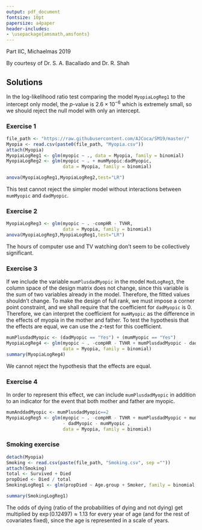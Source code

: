 ```yaml
---
output: pdf_document
fontsize: 10pt
papersize: a4paper
header-includes:
- \usepackage{amsmath,amsfonts}
---
```


\textbf{STATISTICAL MODELLING} \hfill Part IIC, Michaelmas 2019

\vspace{-0.2cm}
\textbf{Practical 6: Binomial regression} \hfill By courtesy of Dr. S. A. Bacallado and Dr. R. Shah

## Solutions 

In the log-likelihood ratio test comparing the model `MyopiaLogReg1` to the intercept only model, the $p$-value is $2.6\times 10^{-6}$ which is extremely small, so we should reject the null model with only an intercept. 

### Exercise 1

```r
file_path <- "https://raw.githubusercontent.com/AJCoca/SM19/master/"
Myopia <- read.csv(paste0(file_path, "Myopia.csv"))
attach(Myopia)
MyopiaLogReg1 <- glm(myopic ~ ., data = Myopia, family = binomial)
MyopiaLogReg2 <- glm(myopic ~ . + mumMyopic:dadMyopic, 
                     data = Myopia, family = binomial)
```

```r
anova(MyopiaLogReg1,MyopiaLogReg2,test="LR")
```

This test cannot reject the simpler model without interactions between `mumMyopic` and `dadMyopic`.

### Exercise 2

```r
MyopiaLogReg3 <- glm(myopic ~ . -compHR - TVHR, 
                     data = Myopia, family = binomial)
anova(MyopiaLogReg3,MyopiaLogReg1,test="LR")
```

The hours of computer use and TV watching don't seem to be collectively significant.

### Exercise 3

If we include the variable `mumPlusdadMyopic` in the model `ModLogReg3`, the column space of the design matrix does not change, since this variable is the sum of two variables already in the model. Therefore, the fitted values shouldn't change. To make the design of full rank, we must impose a corner point constraint, and we shall require that the coefficient for `dadMyopic` is 0. Therefore, we can interpret the coefficient for `mumMyopic` as the difference in the effects of myopia in the mother and father. To test the hypothesis that the effects are equal, we can use the $z$-test for this coefficient.

```r
mumPlusdadMyopic <- (dadMyopic == "Yes") + (mumMyopic == "Yes")
MyopiaLogReg4 <- glm(myopic ~ . -compHR - TVHR + mumPlusdadMyopic - dadMyopic, 
                     data = Myopia, family = binomial)
summary(MyopiaLogReg4)
```

We cannot reject the hypothesis that the effects are equal.

### Exercise 4

In order to represent this effect, we can include `mumPlusdadMyopic` in addition to an indicator for the event that both mother and father are myopic.

```r
mumAnddadMyopic <- mumPlusdadMyopic==2
MyopiaLogReg5 <- glm(myopic ~ . -compHR - TVHR + mumPlusdadMyopic + mumAnddadMyopic
                     - dadMyopic - mumMyopic , 
                     data = Myopia, family = binomial)
```

### Smoking exercise

```r
detach(Myopia)
Smoking <- read.csv(paste(file_path, "Smoking.csv", sep =""))
attach(Smoking)
total <- Survived + Died
propDied <- Died / total
SmokingLogReg1 <- glm(propDied ~ Age.group + Smoker, family = binomial, weights = total)
```

```r
summary(SmokingLogReg1)
```

The odds of dying (ratio of the probabilities of dying and not dying) get multiplied by $\exp(0.12497)\approx1.13$ for every year of age (and for the rest of covariates fixed), since the age is represented in a scale of years.
